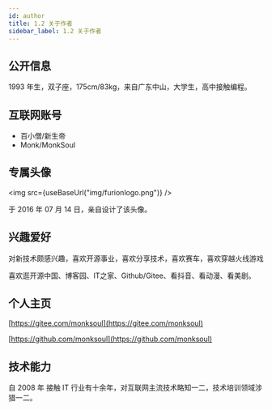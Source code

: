 ```yaml
---
id: author
title: 1.2 关于作者
sidebar_label: 1.2 关于作者
---
```



## 公开信息

1993 年生，双子座，175cm/83kg，来自广东中山，大学生，高中接触编程。

## 互联网账号

- 百小僧/新生帝
- Monk/MonkSoul

## 专属头像

<img src={useBaseUrl("img/furionlogo.png")} />

于 2016 年 07 月 14 日，亲自设计了该头像。

## 兴趣爱好

对新技术颇感兴趣，喜欢开源事业，喜欢分享技术，喜欢赛车，喜欢穿越火线游戏

喜欢逛开源中国、博客园、IT之家、Github/Gitee、看抖音、看动漫、看美剧。

## 个人主页

[https://gitee.com/monksoul](https://gitee.com/monksoul)

[https://github.com/monksoul](https://github.com/monksoul)

## 技术能力

自 2008 年 接触 IT 行业有十余年，对互联网主流技术略知一二，技术培训领域涉猎一二。

